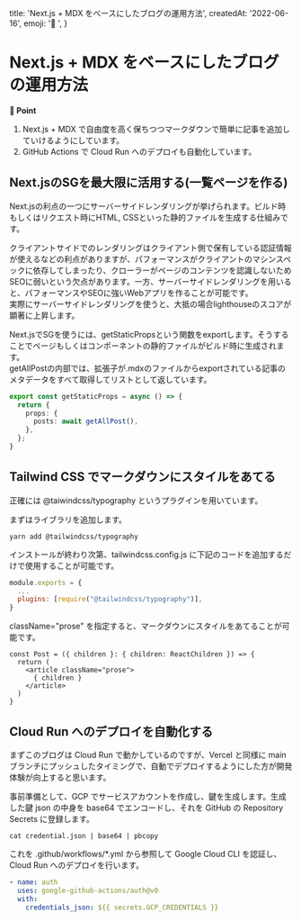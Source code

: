 
  title: 'Next.js + MDX をベースにしたブログの運用方法',
  createdAt: '2022-06-16',
  emoji: '🚧 ',
}

# Next.js + MDX をベースにしたブログの運用方法

**📍 Point**
1. Next.js + MDX で自由度を高く保ちつつマークダウンで簡単に記事を追加していけるようにしています。
2. GitHub Actions で Cloud Run へのデプロイも自動化しています。

## Next.jsのSGを最大限に活用する(一覧ページを作る)

Next.jsの利点の一つにサーバーサイドレンダリングが挙げられます。ビルド時もしくはリクエスト時にHTML, CSSといった静的ファイルを生成する仕組みです。

クライアントサイドでのレンダリングはクライアント側で保有している認証情報が使えるなどの利点がありますが、パフォーマンスがクライアントのマシンスペックに依存してしまったり、クローラーがページのコンテンツを認識しないためSEOに弱いという欠点があります。一方、サーバーサイドレンダリングを用いると、パフォーマンスやSEOに強いWebアプリを作ることが可能です。  
実際にサーバーサイドレンダリングを使うと、大抵の場合lighthouseのスコアが顕著に上昇します。

Next.jsでSGを使うには、getStaticPropsという関数をexportします。そうすることでページもしくはコンポーネントの静的ファイルがビルド時に生成されます。  
getAllPostの内部では、拡張子が.mdxのファイルからexportされている記事のメタデータをすべて取得してリストとして返しています。

```ts
export const getStaticProps = async () => {
  return {
    props: {
      posts: await getAllPost(),
    },
  };
}
```

## Tailwind CSS でマークダウンにスタイルをあてる

正確には @taiwindcss/typography というプラグインを用いています。

まずはライブラリを追加します。

```
yarn add @tailwindcss/typography
```

インストールが終わり次第、tailwindcss.config.js に下記のコードを追加するだけで使用することが可能です。

```js
module.exports = {
  ...
  plugins: [require("@tailwindcss/typography")],
}
```

className="prose" を指定すると、マークダウンにスタイルをあてることが可能です。

```tsx
const Post = ({ children }: { children: ReactChildren }) => {
  return (
    <article className="prose">
      { children }
    </article>
  )
}
```

## Cloud Run へのデプロイを自動化する

まずこのブログは Cloud Run で動かしているのですが、Vercel と同様に main ブランチにプッシュしたタイミングで、自動でデプロイするようにした方が開発体験が向上すると思います。

事前準備として、GCP でサービスアカウントを作成し、鍵を生成します。生成した鍵 json の中身を base64 でエンコードし、それを GitHub の Repository Secrets に登録します。

```
cat credential.json | base64 | pbcopy
```

これを .github/workflows/*.yml から参照して Google Cloud CLI を認証し、Cloud Run へのデプロイを行います。

```yaml
- name: auth
  uses: google-github-actions/auth@v0
  with:
    credentials_json: ${{ secrets.GCP_CREDENTIALS }}
```

